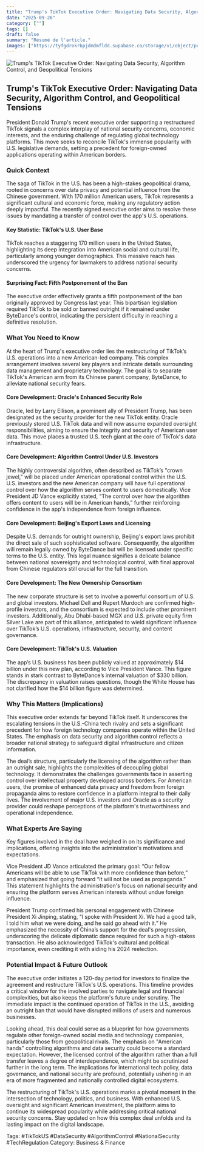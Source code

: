 ```yaml
---
title: "Trump's TikTok Executive Order: Navigating Data Security, Algorithm Control, and Geopolitical Tensions"
date: "2025-09-26"
category: [""]
tags: []
draft: false
summary: "Résumé de l'article."
images: ["https://tyfgdrokrbpjdmdmfldd.supabase.co/storage/v1/object/public/image/2025-09-26-09-22-15-285-04-00.jpg"]
---
```



![Trump's TikTok Executive Order: Navigating Data Security, Algorithm Control, and Geopolitical Tensions](https://tyfgdrokrbpjdmdmfldd.supabase.co/storage/v1/object/public/image/2025-09-26-09-22-15-285-04-00.jpg)

## Trump's TikTok Executive Order: Navigating Data Security, Algorithm Control, and Geopolitical Tensions

President Donald Trump's recent executive order supporting a restructured TikTok signals a complex interplay of national security concerns, economic interests, and the enduring challenge of regulating global technology platforms. This move seeks to reconcile TikTok's immense popularity with U.S. legislative demands, setting a precedent for foreign-owned applications operating within American borders.

### Quick Context

The saga of TikTok in the U.S. has been a high-stakes geopolitical drama, rooted in concerns over data privacy and potential influence from the Chinese government. With 170 million American users, TikTok represents a significant cultural and economic force, making any regulatory action deeply impactful. The recently signed executive order aims to resolve these issues by mandating a transfer of control over the app's U.S. operations.

#### Key Statistic: TikTok's U.S. User Base

TikTok reaches a staggering 170 million users in the United States, highlighting its deep integration into American social and cultural life, particularly among younger demographics. This massive reach has underscored the urgency for lawmakers to address national security concerns.

#### Surprising Fact: Fifth Postponement of the Ban

The executive order effectively grants a fifth postponement of the ban originally approved by Congress last year. This bipartisan legislation required TikTok to be sold or banned outright if it remained under ByteDance's control, indicating the persistent difficulty in reaching a definitive resolution.

### What You Need to Know

At the heart of Trump's executive order lies the restructuring of TikTok’s U.S. operations into a new American-led company. This complex arrangement involves several key players and intricate details surrounding data management and proprietary technology. The goal is to separate TikTok's American arm from its Chinese parent company, ByteDance, to alleviate national security fears.

#### Core Development: Oracle's Enhanced Security Role

Oracle, led by Larry Ellison, a prominent ally of President Trump, has been designated as the security provider for the new TikTok entity. Oracle previously stored U.S. TikTok data and will now assume expanded oversight responsibilities, aiming to ensure the integrity and security of American user data. This move places a trusted U.S. tech giant at the core of TikTok's data infrastructure.

#### Core Development: Algorithm Control Under U.S. Investors

The highly controversial algorithm, often described as TikTok’s "crown jewel," will be placed under American operational control within the U.S. U.S. investors and the new American company will have full operational control over how the algorithm serves content to users domestically. Vice President JD Vance explicitly stated, “The control over how the algorithm offers content to users will be in American hands,” further reinforcing confidence in the app's independence from foreign influence.

#### Core Development: Beijing's Export Laws and Licensing

Despite U.S. demands for outright ownership, Beijing's export laws prohibit the direct sale of such sophisticated software. Consequently, the algorithm will remain legally owned by ByteDance but will be licensed under specific terms to the U.S. entity. This legal nuance signifies a delicate balance between national sovereignty and technological control, with final approval from Chinese regulators still crucial for the full transition.

#### Core Development: The New Ownership Consortium

The new corporate structure is set to involve a powerful consortium of U.S. and global investors. Michael Dell and Rupert Murdoch are confirmed high-profile investors, and the consortium is expected to include other prominent investors. Additionally, Abu Dhabi-based MGX and U.S. private equity firm Silver Lake are part of this alliance, anticipated to wield significant influence over TikTok’s U.S. operations, infrastructure, security, and content governance.

#### Core Development: TikTok's U.S. Valuation

The app’s U.S. business has been publicly valued at approximately $14 billion under this new plan, according to Vice President Vance. This figure stands in stark contrast to ByteDance’s internal valuation of $330 billion. The discrepancy in valuation raises questions, though the White House has not clarified how the $14 billion figure was determined.

### Why This Matters (Implications)

This executive order extends far beyond TikTok itself. It underscores the escalating tensions in the U.S.-China tech rivalry and sets a significant precedent for how foreign technology companies operate within the United States. The emphasis on data security and algorithm control reflects a broader national strategy to safeguard digital infrastructure and citizen information.

The deal’s structure, particularly the licensing of the algorithm rather than an outright sale, highlights the complexities of decoupling global technology. It demonstrates the challenges governments face in asserting control over intellectual property developed across borders. For American users, the promise of enhanced data privacy and freedom from foreign propaganda aims to restore confidence in a platform integral to their daily lives. The involvement of major U.S. investors and Oracle as a security provider could reshape perceptions of the platform's trustworthiness and operational independence.

### What Experts Are Saying

Key figures involved in the deal have weighed in on its significance and implications, offering insights into the administration's motivations and expectations.

Vice President JD Vance articulated the primary goal: “Our fellow Americans will be able to use TikTok with more confidence than before,” and emphasized that going forward “it will not be used as propaganda.” This statement highlights the administration's focus on national security and ensuring the platform serves American interests without undue foreign influence.

President Trump confirmed his personal engagement with Chinese President Xi Jinping, stating, “I spoke with President Xi. We had a good talk, I told him what we were doing, and he said go ahead with it.” He emphasized the necessity of China’s support for the deal's progression, underscoring the delicate diplomatic dance required for such a high-stakes transaction. He also acknowledged TikTok's cultural and political importance, even crediting it with aiding his 2024 reelection.

### Potential Impact & Future Outlook

The executive order initiates a 120-day period for investors to finalize the agreement and restructure TikTok's U.S. operations. This timeline provides a critical window for the involved parties to navigate legal and financial complexities, but also keeps the platform's future under scrutiny. The immediate impact is the continued operation of TikTok in the U.S., avoiding an outright ban that would have disrupted millions of users and numerous businesses.

Looking ahead, this deal could serve as a blueprint for how governments regulate other foreign-owned social media and technology companies, particularly those from geopolitical rivals. The emphasis on "American hands" controlling algorithms and data security could become a standard expectation. However, the licensed control of the algorithm rather than a full transfer leaves a degree of interdependence, which might be scrutinized further in the long term. The implications for international tech policy, data governance, and national security are profound, potentially ushering in an era of more fragmented and nationally controlled digital ecosystems.

The restructuring of TikTok's U.S. operations marks a pivotal moment in the intersection of technology, politics, and business. With enhanced U.S. oversight and significant American investment, the platform aims to continue its widespread popularity while addressing critical national security concerns. Stay updated on how this complex deal unfolds and its lasting impact on the digital landscape.

Tags: #TikTokUS #DataSecurity #AlgorithmControl #NationalSecurity #TechRegulation
Category: Business & Finance
